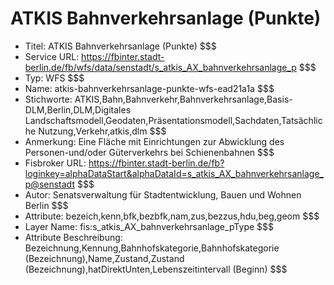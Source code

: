 # ATKIS Bahnverkehrsanlage (Punkte)
- Titel: ATKIS Bahnverkehrsanlage (Punkte) $$$
- Service URL: https://fbinter.stadt-berlin.de/fb/wfs/data/senstadt/s_atkis_AX_bahnverkehrsanlage_p $$$
- Typ: WFS $$$
- Name: atkis-bahnverkehrsanlage-punkte-wfs-ead21a1a $$$
- Stichworte: ATKIS,Bahn,Bahnverkehr,Bahnverkehrsanlage,Basis-DLM,Berlin,DLM,Digitales Landschaftsmodell,Geodaten,Präsentationsmodell,Sachdaten,Tatsächliche Nutzung,Verkehr,atkis,dlm $$$
- Anmerkung: Eine Fläche mit Einrichtungen zur Abwicklung des Personen-und/oder Güterverkehrs bei Schienenbahnen $$$
- Fisbroker URL: https://fbinter.stadt-berlin.de/fb?loginkey=alphaDataStart&alphaDataId=s_atkis_AX_bahnverkehrsanlage_p@senstadt $$$
- Autor: Senatsverwaltung für Stadtentwicklung, Bauen und Wohnen Berlin $$$
- Attribute: bezeich,kenn,bfk,bezbfk,nam,zus,bezzus,hdu,beg,geom $$$
- Layer Name: fis:s_atkis_AX_bahnverkehrsanlage_pType $$$
- Attribute Beschreibung: Bezeichnung,Kennung,Bahnhofskategorie,Bahnhofskategorie (Bezeichnung),Name,Zustand,Zustand (Bezeichnung),hatDirektUnten,Lebenszeitintervall (Beginn) $$$
